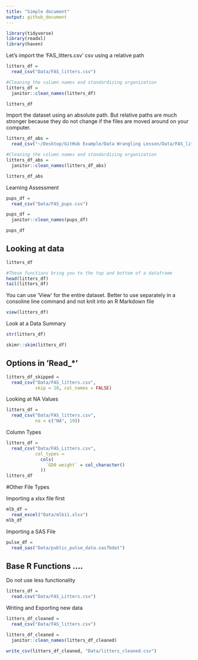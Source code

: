 ```yaml
---
title: "Simple document"
output: github_document
---
```


```r
library(tidyverse)
library(readxl)
library(haven)
```

Let's import the 'FAS_litters.csv' csv using a relative path

```r
litters_df =
  read_csv("Data/FAS_litters.csv")

#Cleaning the column names and standardizing organization
litters_df =
  janitor::clean_names(litters_df)

litters_df

```

Import the dataset using an absolute path. But relative paths are much stronger because they do not change if the files are moved around on your computer.

```r
litters_df_abs =
  read_csv("~/Desktop/GitHub Example/Data Wrangling Lesson/Data/FAS_litters.csv")

#Cleaning the column names and standardizing organization
litters_df_abs =
  janitor::clean_names(litters_df_abs)

litters_df_abs

```

Learning Assessment 

```r
pups_df =
  read_csv("Data/FAS_pups.csv")

pups_df =
  janitor::clean_names(pups_df)

pups_df
```

## Looking at data

```r
litters_df

#These functions bring you to the top and bottom of a dataframe 
head(litters_df)
tail(litters_df)

```

You can use 'View' for the entire dataset. Better to use separately in a consoline line command and not knit into an R Markdown file 

```r
view(litters_df)

```

Look at a Data Summary

```r
str(litters_df)

skimr::skim(litters_df)

```

## Options in 'Read_*'

```r
litters_df_skipped =
  read_csv("Data/FAS_litters.csv",
           skip = 10, col_names = FALSE)
```

Looking at NA Values

```r
litters_df =
  read_csv("Data/FAS_litters.csv",
           na = c("NA", 19))
```

Column Types

```r
litters_df = 
  read_csv("Data/FAS_Litters.csv",
           col_types = 
             cols(
               `GD0 weight` = col_character()
             ))
litters_df
```

#Other File Types

Importing a xlsx file first

```r
mlb_df =
  read_excel("Data/mlb11.xlsx")
mlb_df
```

Importing a SAS File

```r
pulse_df = 
  read_sas("Data/public_pulse_data.sas7bdat")

```


## Base R Functions ....
Do not use less functionality
```r
litters_df =
  read.csv("Data/FAS_Litters.csv")
```

Writing and Exporting new data 
```r
litters_df_cleaned = 
  read_csv("Data/FAS_litters.csv")

litters_df_cleaned = 
  janitor::clean_names(litters_df_cleaned)

write_csv(litters_df_cleaned, "Data/litters_cleaned.csv")


```


